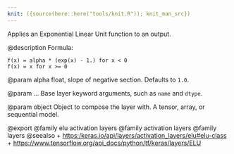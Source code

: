 ```yaml
---
knit: ({source(here::here("tools/knit.R")); knit_man_src})
---
```

Applies an Exponential Linear Unit function to an output.

@description
Formula:

```
f(x) = alpha * (exp(x) - 1.) for x < 0
f(x) = x for x >= 0
```

@param alpha
float, slope of negative section. Defaults to `1.0`.

@param ...
Base layer keyword arguments, such as `name` and `dtype`.

@param object
Object to compose the layer with. A tensor, array, or sequential model.

@export
@family elu activation layers
@family activation layers
@family layers
@seealso
+ <https:/keras.io/api/layers/activation_layers/elu#elu-class>
+ <https://www.tensorflow.org/api_docs/python/tf/keras/layers/ELU>
